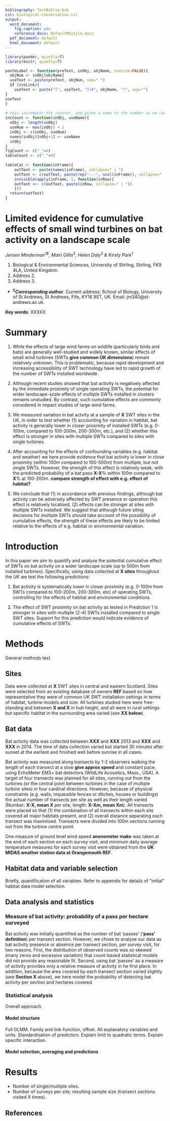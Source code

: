 ```yaml
---
bibliography: TestBiblio.bib
csl: biological-conservation.csl
output:
  word_document:
    fig_caption: yes
    reference_docx: DefaultMSstyle.docx
  pdf_document: default
  html_document: default
---
```


```r
library(pander, quietly=T)
library(knitr, quietly=T)

pasteLabel <- function(preText, inObj, objName, insLink=FALSE){
  objNum <- inObj[objName]
  useText <- paste(preText, objNum, sep=" ")
  if (insLink){
    useText <- paste("[", useText, "](#", objName, ")", sep="")
}
useText
}
 
# this increments the counter, and gives a name to the number so we can reference it later
incCount <- function(inObj, useName){
  nObj <- length(inObj)
  useNum <- max(inObj) + 1
  inObj <- c(inObj, useNum)
  names(inObj)[nObj+1] <- useName
  inObj
}
figCount <- c("_"=0)
tableCount <- c("_"=0)
 
tableCat <- function(inFrame){
    outText <- paste(names(inFrame), collapse=" | ")
    outText <- c(outText, paste(rep("---", ncol(inFrame)), collapse=" | "))
    invisible(apply(inFrame, 1, function(inRow){
    outText <<- c(outText, paste(inRow, collapse=" | "))
    }))
  return(outText)
} 
```

# Limited evidence for cumulative effects of small wind turbines on bat activity on a landscape scale
*Jeroen Minderman^1$^, Mairi Gillis^2^, Helen Daly^3^ & Kirsty Park^1^*    


1. Biological & Environmental Sciences, University of Stirling, Stirling, FK9 4LA, United Kingdom. 
2. Address 2. 
3. Address 3. 
- ^$^***Corresponding author***. Current address: School of Biology, University of St Andrews, St Andrews, Fife, KY16 9ST, UK. Email: jm340@st-andrews.ac.uk. 

**Key words**: XXXXX 

# Summary

1. While the effects of large wind farms on wildlife (particularly birds and bats) are generally well-studied and widely known, similar effects of small wind turbines (SWTs **give common UK dimensions**) remain relatively unknown. This is problematic, because rapid development and increasing accessibility of SWT technology have led to rapid growth of the number of SWTs installed worldwide.    

2. Although recent studies showed that bat activity is negatively affected by the immediate proximity of single operating SWTs, the potential for wider landscape-scale effects of multiple SWTs installed in clusters remains unstudied. By contrast, such cumulative effects are commonly considered in impact studies of large wind farms.    

3. We measured variation in bat actvity at a sample of **X** SWT sites in the UK, in order to test whether (1) accounting for variation in habitat, bat activity is generally lower in closer proximity of installed SWTs (e.g. 0-100m, compared to 100-200m, 200-300m, etc.), and (2) whether this effect is stronger in sites with multiple SWTs compared to sites with single turbines.    

4. After accounting for the effects of confounding variables (e.g. habitat and weather) we here provide evidence that bat activity is lower in close proximity (within 100m compared to 100-500m) from multiple, but not single SWTs. However, the strength of this effect is relatively weak, with the predicted probability of a bat pass **X-X**% within 100m compared to **X**% at 100-200m. **compare strength of effect with e.g. effect of habitat?**    

5. We conclude that (1) in accordance with previous findings, although bat activity can be adversely affected by SWT presence or operation this effect is relatively localised, (2) effects can be stronger at sites with multiple SWTs installed. We suggest that although future siting decisions for multiple SWTs should take account of the possibility of cumulative effects, the strength of these effects are likely to be limited relative to the effects of e.g. habitat or environmental variation.    

# Introduction

In this paper we aim to quantify and analyse the potential cumulative effect of SWTs on bat activity on a wider landscape scale (up to 500m from installed turbines). Specifically, using data collected at **X sites** throughout the UK we test the following predictions:

1. Bat activity is systematically lower in closer proximity (e.g. 0-100m from SWTs compared to 100-200m, 200-300m, etc) of operating SWTs, controlling for the effects of habitat and environmental conditions.    

2. The effect of SWT proximity on bat activity as tested in Prediction 1 is stronger in sites with multiple (2-4) SWTs installed compared to single SWT sites. Support for this prediction would indicate evidence of cumulative effects of SWTs.    

# Methods

General methods text.

## Sites

Data were collected at **X** SWT sites in central and eastern Scotland. Sites were selected from an existing database of owners **REF** based on how representative they were of common UK SWT installation settings in terms of habitat, turbine models and size. All turbines studied here were free-standing and between **X and X** in hub height, and all were in rural settings but specific habitat in the surrounding area varied (see **XX below**).

## Bat data

Bat activity data was collected between **XXX** and **XXX** 2013 and **XXX** and **XXX** in 2014. The time of data collection varied but started 30 minutes after sunset at the earliest and finished well before sunrise in all cases.  

Bat activity was measured along transects by 1-2 observers walking the length of each transect at a slow **give approx speed** and constant pace, using EchoMeter EM3+ bat detectors (WildLife Acoustics, Mass., USA). 
A target of four transects was planned for all sites, running out from the turbines (or the central point between turbines in the case of multiple turbine sites) in four cardinal directions. However, because of physical constraints (e.g. walls, impassible fences or ditches, houses or buildings) the actual number of transects per site as well as their length varied (Number: **X-X, mean X** per site, length: **X-Xm, mean Xm**). All transects were placed so that (1) the combination of all transects within each site covered all major habitats present, and (2) overall distance separating each transect was maximised. Transects were divided into 100m sections running out from the turbine centre point.  

One measure of ground level wind speed **anenometer make** was taken at the end of each section on each survey visit, and minimum daily average temperature measures for each survey visit were obtained from the **UK MIDAS weather station data at Grangemouth** **REF**.

## Habitat data and variable selection

Briefly, quantification of all variables. Refer to appendix for details of "initial" habitat data model selection. 

## Data analysis and statistics

### Measure of bat activity: probability of a pass per hectare surveyed

Bat activity was initially quantified as the number of bat 'passes' (**'pass' definition**) per transect section. However, we chose to analyse our data as bat activity presence or absence per transect section, per survey visit, for two reasons. First, the distribution of observed counts was so skewed (many zeros and excessive variation) that count-based statistical models did not provide any reasonable fit. Second, using bat 'passes' as a measure of activity provides only a relative measure of activity in he first place. In addition, because the area covered by each transect section varied slightly (see **Section X** above), we here model the probability of detecting bat activity per section and hectares covered.

### Statistical analysis

Overall approach.

#### Model structure

Full GLMM. Family and link-function, offset. All explanatory variables and units. Standardisation of predictors. Explain limit to quadratic terms. Explain specific interaction.

#### Model selection, averaging and predictions

# Results

* Number of single/multiple sites. 
* Number of surveys per site; resulting sample size (transect sections visited X times).

## References {-}